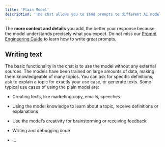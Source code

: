 ```yaml
---
title: 'Plain Model'
description: 'The chat allows you to send prompts to different AI models and receive a response based on that. This guide explains how to use the model without additional tools.'
---
```


<Tip>The **more context and details** you add, the better your response because the model understands precisely what you expect. Do not miss our [Prompt Engineering Guide](/resources/prompt-elements) to learn how to write great prompts.</Tip>

## Writing text

The basic functionality in the chat is to use the model without any external sources. The models have been trained on large amounts of data, making them knowledgeable of many topics. You can ask for specific definitions, ask to explain a topic for exactly your use case, or generate texts.
Some typical use cases of using the plain model are:

* Creating texts, like marketing copy, emails, speeches

* Using the model knowledge to learn about a topic, receive definitions or explanations

* Use the model’s creativity for brainstorming or receiving feedback

* Writing and debugging code

* ...